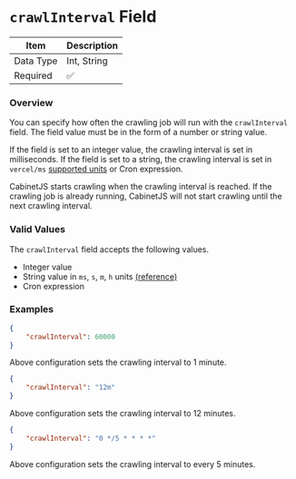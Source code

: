 # `crawlInterval` Field

| Item      | Description |
|-----------|-------------|
| Data Type | Int, String |
| Required  | ✅           |

### Overview

You can specify how often the crawling job will run with the `crawlInterval` field. The field value must be in the form
of a number or string value.

If the field is set to an integer value, the crawling interval is set in milliseconds. If the field is set to a string,
the crawling interval is set in `vercel/ms` [supported units](https://github.com/vercel/ms) or Cron expression.

CabinetJS starts crawling when the crawling interval is reached. If the crawling job is already running, CabinetJS
will not start crawling until the next crawling interval.

### Valid Values

The `crawlInterval` field accepts the following values.

- Integer value
- String value in `ms`, `s`, `m`, `h` units [(reference)](https://github.com/vercel/ms)
- Cron expression

### Examples

```json
{
    "crawlInterval": 60000
}
```
Above configuration sets the crawling interval to 1 minute.

```json
{
    "crawlInterval": "12m"
}
```

Above configuration sets the crawling interval to 12 minutes.

```json
{
    "crawlInterval": "0 */5 * * * *"
}
```

Above configuration sets the crawling interval to every 5 minutes.
